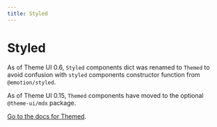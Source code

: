 ```yaml
---
title: Styled
---
```


# Styled

As of Theme UI 0.6, `Styled` components dict was renamed to `Themed` to avoid
confusion with `styled` components constructor function from `@emotion/styled`.

As of Theme UI 0.15, `Themed` components have moved to the optional
`@theme-ui/mdx` package.

[Go to the docs for Themed](/mdx/themed).
